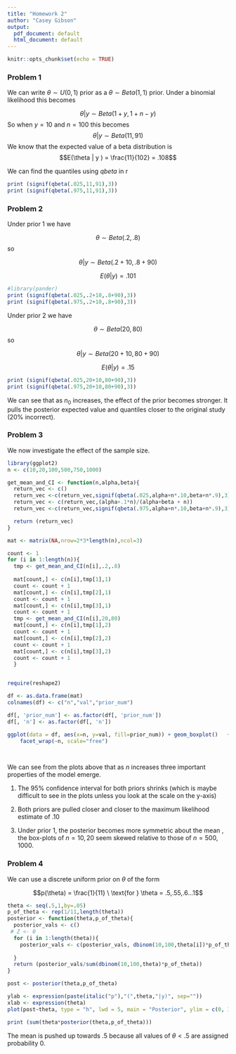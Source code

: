 ```yaml
---
title: "Homework 2"
author: "Casey Gibson"
output:
  pdf_document: default
  html_document: default
---
```


```r
knitr::opts_chunk$set(echo = TRUE)
```

### Problem 1

We can write  $\theta \sim U(0,1)$ prior as a  $\theta \sim Beta(1,1)$ prior. Under a binomial likelihood this becomes 

$$\theta  | y \sim Beta(1+y,1+n-y)$$
So when $y=10$ and $n=100$ this becomes
$$\theta  | y \sim Beta(11,91)$$
We know that the expected value of a beta distribution is 
$$E(\theta | y ) = \frac{11}{102} = .108$$

We can find the quantiles using $qbeta$ in r

```r
print (signif(qbeta(.025,11,91),3))
print (signif(qbeta(.975,11,91),3))
```


### Problem 2

Under prior 1 we have 

$$\theta \sim Beta(.2,.8)$$
so

$$\theta | y \sim Beta(.2+10,.8+90)$$

$$E(\theta | y ) = .101$$

```r
#library(pander)
print (signif(qbeta(.025,.2+10,.8+90),3))
print (signif(qbeta(.975,.2+10,.8+90),3))
```

Under prior 2 we have 

$$\theta \sim Beta(20,80)$$
so

$$\theta | y \sim Beta(20+10,80+90)$$

$$E(\theta | y ) = .15$$


```r
print (signif(qbeta(.025,20+10,80+90),3))
print (signif(qbeta(.975,20+10,80+90),3))
```



We can see that as $n_0$ increases, the effect of the prior becomes stronger. It pulls the posterior expected value and quantiles closer to the original study (20% incorrect). 


### Problem 3

We now investigate the effect of the sample size.

```r
library(ggplot2)
n <- c(10,20,100,500,750,1000)

get_mean_and_CI <- function(n,alpha,beta){
  return_vec <- c()
  return_vec <-c(return_vec,signif(qbeta(.025,alpha+n*.10,beta+n*.9),3))
  return_vec <- c(return_vec,(alpha+.1*n)/(alpha+beta + n))
  return_vec <-c(return_vec,signif(qbeta(.975,alpha+n*.10,beta+n*.9),3))

  return (return_vec)
}

mat <- matrix(NA,nrow=2*3*length(n),ncol=3)

count <- 1
for (i in 1:length(n)){
  tmp <- get_mean_and_CI(n[i],.2,.8)
  
  mat[count,] <- c(n[i],tmp[1],1)
  count <- count + 1
  mat[count,] <- c(n[i],tmp[2],1)
  count <- count + 1
  mat[count,] <- c(n[i],tmp[3],1)
  count <- count + 1
  tmp <- get_mean_and_CI(n[i],20,80)
  mat[count,] <- c(n[i],tmp[1],2)
  count <- count + 1
  mat[count,] <- c(n[i],tmp[2],2)
  count <- count + 1
  mat[count,] <- c(n[i],tmp[3],2)
  count <- count + 1
  }


require(reshape2)

df <- as.data.frame(mat)
colnames(df) <- c("n","val","prior_num")

df[, 'prior_num'] <- as.factor(df[, 'prior_num'])
df[, 'n'] <- as.factor(df[, 'n'])

ggplot(data = df, aes(x=n, y=val, fill=prior_num)) + geom_boxplot()   +
    facet_wrap(~n, scale="free")

 


```

We can see from the plots above that as $n$ increases three important properties of the model emerge.

1. The 95% confidence interval for both priors shrinks (which is maybe difficult to see in the plots unless you look at the scale on the y-axis)

2. Both priors are pulled closer and closer to the maximum likelihood estimate of $.10$

3. Under prior 1, the posterior becomes more symmetric about the mean , the box-plots of $n=10,20$ seem skewed relative to those of $n=500,1000$.

### Problem 4

We can use a discrete uniform prior on $\theta$ of the form 

$$p(\theta) = \frac{1}{11} \ \text{for } \theta = .5,.55,.6...1$$
```r
theta <- seq(.5,1,by=.05)
p_of_theta <- rep(1/11,length(theta))
posterior <- function(theta,p_of_theta){
  posterior_vals <- c()
 # Z <- 0 
  for (i in 1:length(theta)){
    posterior_vals <- c(posterior_vals, dbinom(10,100,theta[i])*p_of_theta[i])
    
  }
  return (posterior_vals/sum(dbinom(10,100,theta)*p_of_theta))
}

post <- posterior(theta,p_of_theta)

ylab <- expression(paste(italic("p"),"(",theta,"|y)", sep=""))
xlab <- expression(theta)
plot(post~theta, type = "h", lwd = 5, main = "Posterior", ylim = c(0, 1), ylab = ylab, xlab = xlab)
```

```r
print (sum(theta*posterior(theta,p_of_theta)))
```

The mean is pushed up towards $.5$ because all values of $\theta < .5$ are assigned probability 0.